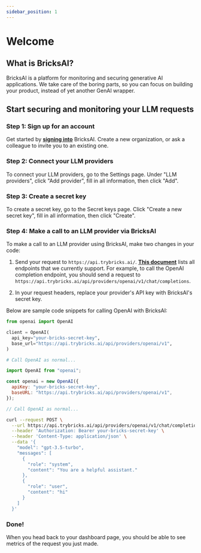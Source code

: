 ```yaml
---
sidebar_position: 1
---
```



# Welcome

## What is BricksAI?

BricksAI is a platform for monitoring and securing generative AI applications. We take care of the boring parts, so you can focus on building your product, instead of yet another GenAI wrapper.

## Start securing and monitoring your LLM requests

### Step 1: Sign up for an account

Get started by **[signing into](https://www.trybricks.ai/sign-in)** BricksAI. Create a new organization, or ask a colleague to invite you to an existing one.

### Step 2: Connect your LLM providers

To connect your LLM providers, go to the Settings page. Under "LLM providers", click "Add provider", fill in all information, then click "Add".

### Step 3: Create a secret key

To create a secret key, go to the Secret keys page. Click "Create a new secret key", fill in all information, then click "Create".

### Step 4: Make a call to an LLM provider via BricksAI

To make a call to an LLM provider using BricksAI, make two changes in your code:

1. Send your request to `https://api.trybricks.ai/`. **[This document](https://github.com/bricks-cloud/BricksLLM?tab=readme-ov-file#openai-proxy)** lists all endpoints that we currently support. For example, to call the OpenAI completion endpoint, you should send a request to `https://api.trybricks.ai/api/providers/openai/v1/chat/completions`.

2. In your request headers, replace your provider's API key with BricksAI's secret key.

Below are sample code snippets for calling OpenAI with BricksAI:

<Tabs>

<TabItem value="py" label="Python SDK">

```py
from openai import OpenAI

client = OpenAI(
  api_key="your-bricks-secret-key",
  base_url="https://api.trybricks.ai/api/providers/openai/v1",
)

# Call OpenAI as normal...
```

</TabItem>
<TabItem value="js" label="Node SDK">

```js
import OpenAI from "openai";

const openai = new OpenAI({
  apiKey: "your-bricks-secret-key",
  baseURL: "https://api.trybricks.ai/api/providers/openai/v1",
});

// Call OpenAI as normal...
```

</TabItem>
<TabItem value="curl" label="curl">

```bash
curl --request POST \
  --url https://api.trybricks.ai/api/providers/openai/v1/chat/completions \
  --header 'Authorization: Bearer your-bricks-secret-key' \
  --header 'Content-Type: application/json' \
  --data '{
    "model": "gpt-3.5-turbo",
    "messages": [
      {
        "role": "system",
        "content": "You are a helpful assistant."
      },
      {
        "role": "user",
        "content": "hi"
      }
    ]
  }'
```

</TabItem>
</Tabs>

### Done!

When you head back to your dashboard page, you should be able to see metrics of the request you just made.
